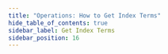 ```yaml
---
title: "Operations: How to Get Index Terms"
hide_table_of_contents: true
sidebar_label: Get Index Terms
sidebar_position: 16
---
```





<LanguageSwitcher supportedLanguages={supportedLanguages} />

<LanguageContent language="csharp">
   <GetTermsCsharp />
</LanguageContent>

<LanguageContent language="java">
   <GetTermsJava />
</LanguageContent>


<!---
### Indexes
- [What are Indexes](../../../../indexes/what-are-indexes)
- [Creating and Deploying Indexes](../../../../indexes/creating-and-deploying)

### Server
- [Index Administration](../../../../server/administration/index-administration)


-->